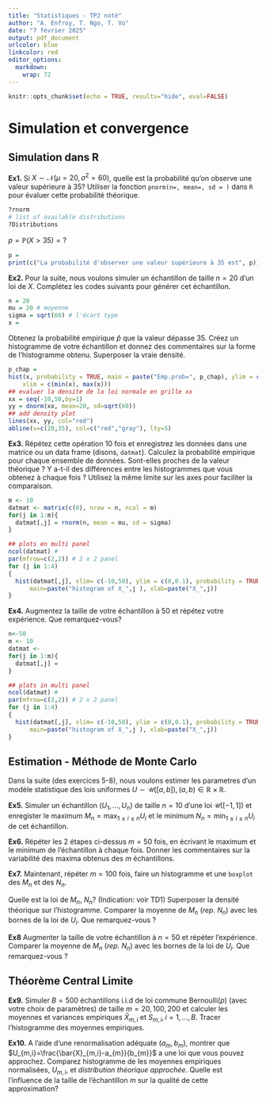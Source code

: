 ```yaml
---
title: "Statistiques - TP2 noté"
author: "A. Enfroy, T. Ngo, T. Vo"
date: "7 février 2025"
output: pdf_document
urlcolor: blue
linkcolor: red
editor_options: 
  markdown: 
    wrap: 72
---
```


```r
knitr::opts_chunk$set(echo = TRUE, results="hide", eval=FALSE)
```

# Simulation et convergence

## Simulation dans R

**Ex1.** Si $X\sim \mathcal{N}(\mu=20,\sigma^2=60)$, quelle est la
probabilité qu'on observe une valeur supérieure à 35? Utiliser la
fonction `pnorm(n=, mean=, sd = )` dans `R` pour évaluer cette
probabilité théorique.

```r
?rnorm
# list of available distributions
?Distributions
```

$p = \mathbb{P}(X> 35) = ?$

```r
p = 
print(c("La probabilité d'observer une valeur supérieure à 35 est", p))  
```

**Ex2.** Pour la suite, nous voulons simuler un échantillon de taille
$n=20$ d'un loi de $X$. Complétez les codes suivants pour générer cet
échantillon.

```r
n = 20
mu = 20 # moyenne
sigma = sqrt(60) # l'écart type
x = 
```

Obtenez la probabilité empirique $\hat{p}$ que la valeur dépasse 35.
Créez un histogramme de votre échantillon et donnez des commentaires sur
la forme de l'histogramme obtenu. Superposer la vraie densité.

```r
p_chap = 
hist(x, probability = TRUE, main = paste("Emp.prob=", p_chap), ylim = c(0, 0.1), 
    xlim = c(min(x), max(x)))
## evaluer la densite de la loi normale en grille xx
xx = seq(-10,50,by=1)
yy = dnorm(xx, mean=20, sd=sqrt(60))
## add density plot
lines(xx, yy, col="red")
abline(v=c(20,35), col=c("red","gray"), lty=5)
```

**Ex3.** Répétez cette opération 10 fois et enregistrez les données dans
une matrice ou un data frame (disons, `datmat`). Calculez la probabilité
empirique pour chaque ensemble de données. Sont-elles proches de la
valeur théorique ? Y a-t-il des différences entre les histogrammes que
vous obtenez à chaque fois ? Utilisez la même limite sur les axes pour
faciliter la comparaison.

```r
m <- 10
datmat <- matrix(c(0), nrow = n, ncol = m)
for(j in 1:m){
  datmat[,j] = rnorm(n, mean = mu, sd = sigma)
}
```

```r
## plots en multi panel
ncol(datmat) # 
par(mfrow=c(2,2)) # 2 x 2 panel
for (j in 1:4)
{
  hist(datmat[,j], xlim= c(-10,50), ylim = c(0,0.1), probability = TRUE,
      main=paste("histogram of X_",j ), xlab=paste("X_",j))
}
```

**Ex4.** Augmentez la taille de votre échantillon à 50 et répétez votre
expérience. Que remarquez-vous?

```r
n<-50
m <- 10
datmat <-
for(j in 1:m){
  datmat[,j] = 
}
```

```r
## plots in multi panel
ncol(datmat) # 
par(mfrow=c(2,2)) # 2 x 2 panel
for (j in 1:4)
{
  hist(datmat[,j], xlim= c(-10,50), ylim = c(0,0.1), probability = TRUE,
      main=paste("histogram of X_",j ), xlab=paste("X_",j))
}
```

## Estimation - Méthode de Monte Carlo

Dans la suite (des exercices 5-8), nous voulons estimer les parametres
d'un modèle statistique des lois uniformes
$U \sim \mathcal{U}([a,b]), (a,b) \in \mathbb{R}\times \mathbb{R}$.

**Ex5.** Simuler un échantillon $(U_1,…,U_n)$ de taille $n=10$ d'une loi
$\mathcal{U}([-1,1])$ et enregister le maximum 
$M_n= \max_{1\leq i\leq n} U_i$ et le minimum $N_n = \min_{1 \leq i\leq n}U_i$ de cet échantillon.

**Ex6.** Répéter les 2 étapes ci-dessus $m=50$ fois, en écrivant le
maximum et le minimum de l'échantillon à chaque fois. Donner les commentaires sur la
variabilité des maxima obtenus des $m$ échantillons.

**Ex7.** Maintenant, répéter $m=100$ fois, faire un histogramme et une
`boxplot` des $M_n$ et des $N_n$.

Quelle est la loi de $M_n$, $N_n$? (Indication: voir TD1) Superposer la
densité théorique sur l'histogramme. Comparer la moyenne de $M_n$ (*rep.* $N_n$) avec les bornes de la loi de $U_i$.  Que remarquez-vous ? 

**Ex8** Augmenter la taille de votre échantillon à $n=50$ et répéter
l'expérience. Comparer la moyenne de $M_n$ (*rep.* $N_n$) avec les bornes de la loi de $U_i$. Que remarquez-vous ? 



## Théorème Central Limite

**Ex9.** Simuler $B=500$ échantillons i.i.d de loi commune
$\mbox{Bernoulli}(p)$ (avec votre choix de paramètres) de taille
$m=20, 100, 200$ et calculer les moyennes et variances empiriques
$\bar{X}_{m,i}$ et $S_{m,i}, i=1,\ldots, B$. Tracer l'histogramme des
moyennes empiriques.

**Ex10.** A l'aide d'une renormalisation adéquate ($a_{m},b_{m}$),
montrer que $U_{m,i}=\frac{\bar{X}_{m,i}-a_{m}}{b_{m}}$ a une loi que
vous pouvez approchez. Comparez histogramme de les moyennes empiriques
normalisées, $U_{m,i}$, et *distribution théorique approchée*. Quelle
est l'influence de la taille de l'échantillon $m$ sur la qualité de
cette approximation?
